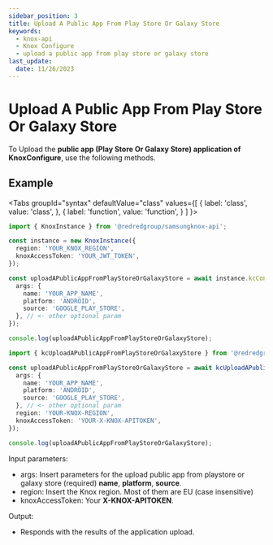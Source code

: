 ```yaml
---
sidebar_position: 3
title: Upload A Public App From Play Store Or Galaxy Store
keywords:
  - knox-api
  - Knox Configure
  - upload a public app from play store or galaxy store
last_update:
  date: 11/26/2023
---
```



# Upload A Public App From Play Store Or Galaxy Store

To Upload the **public app (Play Store Or Galaxy Store) application of KnoxConfigure**, use the following methods.

## Example

<Tabs
  groupId="syntax"
  defaultValue="class"
  values={[
    { label: 'class', value: 'class', },
    { label: 'function', value: 'function', }
  ]
}>
<TabItem value="class">

```ts
import { KnoxInstance } from '@redredgroup/samsungknox-api';

const instance = new KnoxInstance({
  region: 'YOUR_KNOX_REGION',
  knoxAccessToken: 'YOUR_JWT_TOKEN',
});

const uploadAPublicAppFromPlayStoreOrGalaxyStore = await instance.kcContentManagementApplication.uploadAPublicAppFromPlayStoreOrGalaxyStore({
  args: {
    name: 'YOUR_APP_NAME',
    platform: 'ANDROID',
    source: 'GOOGLE_PLAY_STORE',
  }, // <- other optional param
});

console.log(uploadAPublicAppFromPlayStoreOrGalaxyStore);
```

</TabItem>

<TabItem value="function">

```ts
import { kcUploadAPublicAppFromPlayStoreOrGalaxyStore } from '@redredgroup/samsungknox-api';

const uploadAPublicAppFromPlayStoreOrGalaxyStore = await kcUploadAPublicAppFromPlayStoreOrGalaxyStore({
  args: {
    name: 'YOUR_APP_NAME',
    platform: 'ANDROID',
    source: 'GOOGLE_PLAY_STORE',
  }, // <- other optional param
  region: 'YOUR-KNOX-REGION',
  knoxAccessToken: 'YOUR-X-KNOX-APITOKEN',
});

console.log(uploadAPublicAppFromPlayStoreOrGalaxyStore);
```

</TabItem>
</Tabs>

Input parameters:

- args: Insert parameters for the upload public app from playstore or galaxy store (required) **name**, **platform**, **source**.
- region: Insert the Knox region. Most of them are EU (case insensitive)
- knoxAccessToken: Your **X-KNOX-APITOKEN**.

Output:

- Responds with the results of the application upload.
